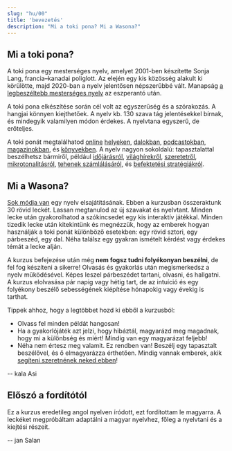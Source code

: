 ```yaml
---
slug: "hu/00"
title: 'bevezetés'
description: "Mi a toki pona? Mi a Wasona?"
---
```


## Mi a toki pona?

A toki pona egy mesterséges nyelv, amelyet 2001-ben készítette Sonja Lang, francia–kanadai poliglott. Az elején egy kis közösség alakult ki körülötte, majd 2020-ban a nyelv jelentősen népszerűbbé vált. Manapság [a legbeszéltebb mesterséges nyelv](https://tokipona.org/conlang_communities) az eszperantó után.

A toki pona elkészítése során cél volt az egyszerűség és a szórakozás. A hangjai könnyen kiejthetőek. A nyelv kb. 130 szava tág jelentésekkel bírnak, és mindegyik valamilyen módon érdekes. A nyelvtana egyszerű, de erőteljes.

A toki ponát megtalálhatod [online](https://discord.gg/ChC6qtVsSE) [helyeken](https://discord.gg/6zkugJFU4x), [dalokban](https://www.youtube.com/playlist?list=PLeCE5N29ioyUbj_lvYm9IdGJnE2HPacVv), [podcastokban](https://www.youtube.com/playlist?list=PLjOmpMyMxd8Qs2mAXcLk817tQy_AQj09u), [magazinokban](https://liputenpo.org/), és [könyvekben](https://tokipona.org/). A nyelv nagyon sokoldalú: tapasztalattal beszélhetsz bármiről, például [időjárásról](https://www.youtube.com/watch?v=J4fCq1aEAxA), [világhírekről](https://www.youtube.com/watch?v=ljZfGt7PDxk), [szeretetről](https://www.youtube.com/watch?v=rr3ufODuIts), [mikrotonalitásról](https://www.youtube.com/watch?v=fedFQIHREMo), [tehenek számlálásáról](https://www.youtube.com/watch?v=xxClPfZDn-E), és [befektetési stratégiákról](https://www.youtube.com/watch?v=JIOT3bRzAGI).

## Mi a Wasona?

[Sok módja van](hu/other-courses) egy nyelv elsajátításának. Ebben a kurzusban összeraktunk 30 rövid leckét. Lassan megtanulod az új szavakat és nyelvtant. Minden lecke után gyakorolhatod a szókincsedet egy kis interaktív játékkal. Minden tizedik lecke után kitekintünk és megnézzük, hogy az emberek hogyan használják a toki ponát különböző esetekben: egy rövid sztori, egy párbeszéd, egy dal. Néha találsz egy gyakran ismételt kérdést vagy érdekes témát a lecke alján.

A kurzus befejezése után még **nem fogsz tudni folyékonyan beszélni**, de fel fog készíteni a sikerre! Olvasás és gyakorlás után megismerkedsz a nyelv működésével. Képes leszel párbeszédet tartani, olvasni, és hallgatni. A kurzus elolvasása pár napig vagy hétig tart, de az intuíció és egy folyékony beszélő sebességének kiépítése hónapokig vagy évekig is tarthat.

Tippek ahhoz, hogy a legtöbbet hozd ki ebből a kurzusból:
* Olvass fel minden példát hangosan!
* Ha a gyakorlójáték azt jelzi, hogy hibáztál, magyarázd meg magadnak, hogy mi a különbség és miért! Mindig van egy magyarázat feljebb!
* Néha nem értesz meg valamit. Ez rendben van! Beszélj egy tapasztalt beszélővel, és ő elmagyarázza érthetően. Mindig vannak emberek, akik [segíteni szeretnének neked ebben](https://discord.gg/ChC6qtVsSE)!

-- kala Asi

## Előszó a fordítótól

Ez a kurzus eredetileg angol nyelven íródott, ezt fordítottam le magyarra. A leckéket megpróbáltam adaptálni a magyar nyelvhez, főleg a nyelvtani és a kiejtési részeit.

-- jan Salan

